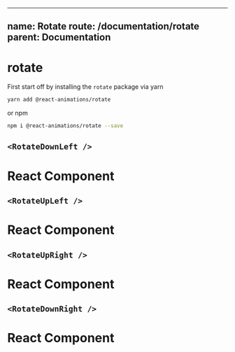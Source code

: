 

---
name: Rotate
route: /documentation/rotate
parent: Documentation
---

# rotate

First start off by installing the `rotate` package via yarn

```bash
yarn add @react-animations/rotate
```

or npm

```bash
npm i @react-animations/rotate --save
```



## `<RotateDownLeft />`
<Playground>  
  <RotateDownLeft>
    <div
      style={{
        maxWidth: 300,
        boxShadow: "rgba(0, 0, 0, 0.2) 0px 0px 10px",
        backgroundColor: "white",
        textAlign: "center",
        borderRadius: 4,
        padding: 8,
        marginTop: 8,
        width: 300
      }}
    >
      <h1>React Component</h1>
    </div>
  </RotateDownLeft>
</Playground>

## `<RotateUpLeft />`
<Playground>  
  <RotateUpLeft>
    <div
      style={{
        maxWidth: 300,
        boxShadow: "rgba(0, 0, 0, 0.2) 0px 0px 10px",
        backgroundColor: "white",
        textAlign: "center",
        borderRadius: 4,
        padding: 8,
        marginTop: 8,
        width: 300
      }}
    >
      <h1>React Component</h1>
    </div>
  </RotateUpLeft>
</Playground>

## `<RotateUpRight />`
<Playground>  
  <RotateUpRight>
    <div
      style={{
        maxWidth: 300,
        boxShadow: "rgba(0, 0, 0, 0.2) 0px 0px 10px",
        backgroundColor: "white",
        textAlign: "center",
        borderRadius: 4,
        padding: 8,
        marginTop: 8,
        width: 300
      }}
    >
      <h1>React Component</h1>
    </div>
  </RotateUpRight>
</Playground>

## `<RotateDownRight />`
<Playground>  
  <RotateDownRight>
    <div
      style={{
        maxWidth: 300,
        boxShadow: "rgba(0, 0, 0, 0.2) 0px 0px 10px",
        backgroundColor: "white",
        textAlign: "center",
        borderRadius: 4,
        padding: 8,
        marginTop: 8,
        width: 300
      }}
    >
      <h1>React Component</h1>
    </div>
  </RotateDownRight>
</Playground>
